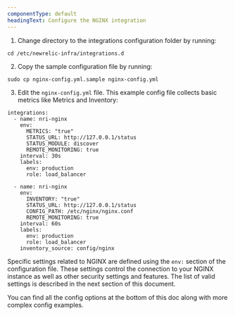 ```yaml
---
componentType: default
headingText: Configure the NGINX integration
---
```


1. Change directory to the integrations configuration folder by running:

```shell
cd /etc/newrelic-infra/integrations.d
```

2. Copy the sample configuration file by running:

```shell
sudo cp nginx-config.yml.sample nginx-config.yml
```

3. Edit the `nginx-config.yml` file. This example config file collects basic metrics like Metrics and Inventory:

```
integrations:
  - name: nri-nginx
    env:
      METRICS: "true"
      STATUS_URL: http://127.0.0.1/status
      STATUS_MODULE: discover
      REMOTE_MONITORING: true
    interval: 30s
    labels:
      env: production
      role: load_balancer

  - name: nri-nginx
    env:
      INVENTORY: "true"
      STATUS_URL: http://127.0.0.1/status
      CONFIG_PATH: /etc/nginx/nginx.conf
      REMOTE_MONITORING: true
    interval: 60s
    labels:
      env: production
      role: load_balancer
    inventory_source: config/nginx
```

Specific settings related to NGINX are defined using the `env:` section of the configuration file. These settings control the connection to your NGINX instance as well as other security settings and features. The list of valid settings is described in the next section of this document.

You can find all the config options at the bottom of this doc along with more complex config examples.



